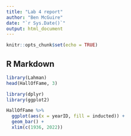 ```yaml
---
title: "Lab 4 report"
author: "Ben McGuire"
date: "`r Sys.Date()`"
output: html_document
---
```


```r
knitr::opts_chunk$set(echo = TRUE)
```


## R Markdown

```r
library(Lahman)
head(HallOfFame, 3)
```

```r
library(dplyr)
library(ggplot2)

HallOfFame %>% 
  ggplot(aes(x = yearID, fill = inducted)) +
  geom_bar() +
  xlim(c(1936, 2022))
```




